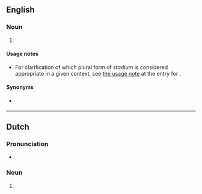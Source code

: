 {{also|Stadiums}}
==English==

===Noun===
{{head|en|noun plural form}}

# {{plural of|stadium|lang=en}}

====Usage notes====
* For clarification of which plural form of ''stadium'' is considered appropriate in a given context, see [[stadium#Usage notes|the usage note]] at the entry for {{m|en|stadium}}.

====Synonyms====
* {{sense|plural form of stadium}} {{l|en|stadia}}

----

==Dutch==

===Pronunciation===
* {{audio|Nl-stadiums.ogg|Audio|lang=nl}}

===Noun===
{{head|nl|noun plural form}}

# {{nl-noun form of|pl|stadium}}